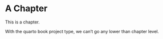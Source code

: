 # A Chapter

This is a chapter.

With the quarto book project type, we can't go any lower than chapter level.
